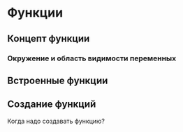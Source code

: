 # Функции {#rfuncs}
::: {.lab-chapter .lab-middle}
:::

## Концепт функции {#rfuncs-concept}

### Окружение и область видимости переменных {#rfuncs-environment}

## Встроенные функции {#rfuncs-built}

## Создание функций {#rfuncs-custom}

Когда надо создавать функцию?


